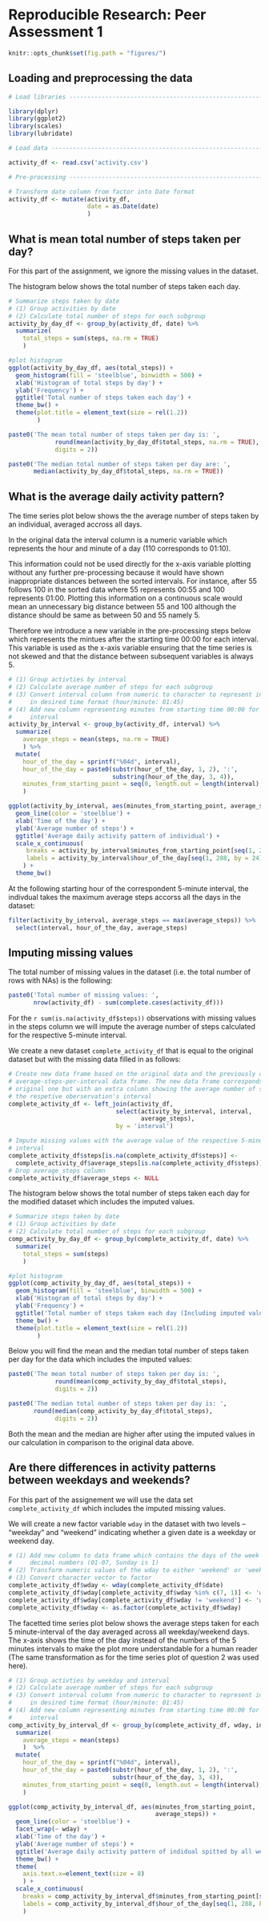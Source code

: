 # Reproducible Research: Peer Assessment 1

```r
knitr::opts_chunk$set(fig.path = "figures/")
```

## Loading and preprocessing the data

```r

# Load libraries ---------------------------------------------------------------

library(dplyr)
library(ggplot2)
library(scales)
library(lubridate)

# Load data --------------------------------------------------------------------

activity_df <- read.csv('activity.csv')

# Pre-processing ---------------------------------------------------------------

# Transform date column from factor into Date format
activity_df <- mutate(activity_df,
                      date = as.Date(date)
                      )
```


## What is mean total number of steps taken per day?

For this part of the assignment, we ignore the missing values in the dataset.

The histogram below shows the total number of steps taken each day. 

```r

# Summarize steps taken by date
# (1) Group activities by date
# (2) Calculate total number of steps for each subgroup
activity_by_day_df <- group_by(activity_df, date) %>%
  summarize(
    total_steps = sum(steps, na.rm = TRUE)
    )

#plot histogram
ggplot(activity_by_day_df, aes(total_steps)) + 
  geom_histogram(fill = 'steelblue', binwidth = 500) +
  xlab('Histogram of total steps by day') +
  ylab('Frequency') +
  ggtitle('Total number of steps taken each day') +
  theme_bw() +
  theme(plot.title = element_text(size = rel(1.2))
        )
```

   
```r

paste0('The mean total number of steps taken per day is: ',
             round(mean(activity_by_day_df$total_steps, na.rm = TRUE),
             digits = 2))

paste0('The median total number of steps taken per day are: ',
       median(activity_by_day_df$total_steps, na.rm = TRUE))

```


## What is the average daily activity pattern?


The time series plot below shows the the average number of steps taken by an individual, averaged accross all days. 

In the original data the interval column is a numeric variable which represents the hour and minute of a day (110 corresponds to 01:10). 

This information could not be used directly for the x-axis variable plotting without any further pre-processing because it would have shown inappropriate distances between the sorted intervals. For instance, after 55 follows 100 in the sorted data where 55 represents 00:55 and 100 represents 01:00. Plotting this information on a continuous scale would mean an unnecessary big distance between 55 and 100 although the distance should be same as between 50 and 55 namely 5.

Therefore we introduce a new variable in the pre-processing steps below which represents the mintues after the starting time 00:00 for each interval. This variable is used as the x-axis variable ensuring that the time series is not skewed and that the distance between subsequent variables is always 5.


```r

# (1) Group activties by interval
# (2) Calculate average number of steps for each subgroup
# (3) Convert interval column from numeric to character to represent information
#     in desired time format (hour/minute: 01:45)
# (4) Add new column representing minutes from starting time 00:00 for each 
#     interval
activity_by_interval <- group_by(activity_df, interval) %>%
  summarize(
    average_steps = mean(steps, na.rm = TRUE)
    ) %>%
  mutate(
    hour_of_the_day = sprintf("%04d", interval),
    hour_of_the_day = paste0(substr(hour_of_the_day, 1, 2), ':', 
                             substring(hour_of_the_day, 3, 4)),
    minutes_from_starting_point = seq(0, length.out = length(interval), by = 5)
    )

ggplot(activity_by_interval, aes(minutes_from_starting_point, average_steps)) + 
  geom_line(color = 'steelblue') + 
  xlab('Time of the day') +
  ylab('Average number of steps') +
  ggtitle('Average daily activity pattern of individual') +
  scale_x_continuous(
     breaks = activity_by_interval$minutes_from_starting_point[seq(1, 288, by = 24)],
     labels = activity_by_interval$hour_of_the_day[seq(1, 288, by = 24)]
    ) +
  theme_bw()


```


At the following starting hour of the correspondent 5-minute interval, the indivdual takes the maximum average steps accorss all the days in the dataset:

```r

filter(activity_by_interval, average_steps == max(average_steps)) %>%
  select(interval, hour_of_the_day, average_steps)

```



## Imputing missing values

The total number of missing values in the dataset (i.e. the total number of rows with NAs) is the following:
    
    
```r

paste0('Total number of missing values: ',
       nrow(activity_df) - sum(complete.cases(activity_df))) 

```


For the `r sum(is.na(activity_df$steps))` observations with missing values in the steps column we will impute the average number of steps calculated for the respective 5-minute interval.  

We create a new dataset `complete_activity_df` that is equal to the original dataset but with the missing data filled in as follows:

```r

# Create new data frame based on the original data and the previously calculated
# average-steps-per-interval data frame. The new data frame corresponds to the
# original one but with an extra column showing the average number of steps for
# the respetive oberservation's interval 
complete_activity_df <- left_join(activity_df, 
                              select(activity_by_interval, interval, 
                                     average_steps), 
                              by = 'interval')

# Impute missing values with the average value of the respective 5-minute 
# interval
complete_activity_df$steps[is.na(complete_activity_df$steps)] <- 
  complete_activity_df$average_steps[is.na(complete_activity_df$steps)]
# Drop average_steps column
complete_activity_df$average_steps <- NULL

```


The histogram below shows the total number of steps taken each day for the modified dataset which includes the imputed values.  

```r

# Summarize steps taken by date
# (1) Group activities by date
# (2) Calculate total number of steps for each subgroup
comp_activity_by_day_df <- group_by(complete_activity_df, date) %>%
  summarize(
    total_steps = sum(steps)
    )

#plot histogram
ggplot(comp_activity_by_day_df, aes(total_steps)) + 
  geom_histogram(fill = 'steelblue', binwidth = 500) +
  xlab('Histogram of total steps by day') +
  ylab('Frequency') +
  ggtitle('Total number of steps taken each day (Including imputed values)') +
  theme_bw() +
  theme(plot.title = element_text(size = rel(1.2))
        )
```


Below you will find the mean and the median total number of steps taken per day for the data which includes the imputed values:

```r

paste0('The mean total number of steps taken per day is: ',
             round(mean(comp_activity_by_day_df$total_steps),
             digits = 2))

paste0('The median total number of steps taken per day is: ',
       round(median(comp_activity_by_day_df$total_steps),
             digits = 2))

```

Both the mean and the median are higher after using the imputed values in our calculation in comparison to the original data above.



## Are there differences in activity patterns between weekdays and weekends?


For this part of the assignement we will use the data set `complete_activity_df` which includes the imputed missing values. 

We will create a new factor variable `wday` in the dataset with two levels – “weekday” and “weekend” indicating whether a given date is a weekday or weekend day.
    
        
```r

# (1) Add new column to data frame which contains the days of the week encoded as
#     decimal numbers (01-07, Sunday is 1)
# (2) Transform numeric values of the wday to either 'weekend' or 'weekday'
# (3) Convert character vector to factor
complete_activity_df$wday <- wday(complete_activity_df$date)
complete_activity_df$wday[complete_activity_df$wday %in% c(7, 1)] <- 'weekend'
complete_activity_df$wday[complete_activity_df$wday != 'weekend'] <- 'weekday'
complete_activity_df$wday <- as.factor(complete_activity_df$wday)

```

The facetted time series plot below shows the average steps taken for each 5 minute-interval of the day averaged across all weekday/weekend days. The x-axis shows the time of the day instead of the numbers of the 5 minutes intervals to make the plot more understandable for a human reader (The same transformation as for the time series plot of question 2 was used here). 

```r

# (1) Group activties by weekday and interval
# (2) Calculate average number of steps for each subgroup
# (3) Convert interval column from numeric to character to represent information
#     in desired time format (hour/minute: 01:45)
# (4) Add new column representing minutes from starting time 00:00 for each 
#     interval
comp_activity_by_interval_df <- group_by(complete_activity_df, wday, interval) %>%
  summarize(
    average_steps = mean(steps)
    )  %>%
  mutate(
    hour_of_the_day = sprintf("%04d", interval),
    hour_of_the_day = paste0(substr(hour_of_the_day, 1, 2), ':', 
                             substr(hour_of_the_day, 3, 4)),
    minutes_from_starting_point = seq(0, length.out = length(interval), by = 5)
    )

ggplot(comp_activity_by_interval_df, aes(minutes_from_starting_point, 
                                         average_steps)) +
  geom_line(color = 'steelblue') +
  facet_wrap(~ wday) +
  xlab('Time of the day') +
  ylab('Average number of steps') +
  ggtitle('Average daily activity pattern of indidual spitted by all weekday/weekend days') +
  theme_bw() +
  theme(
    axis.text.x=element_text(size = 8) 
    ) + 
  scale_x_continuous(
    breaks = comp_activity_by_interval_df$minutes_from_starting_point[seq(1, 288, by = 24)],
    labels = comp_activity_by_interval_df$hour_of_the_day[seq(1, 288, by = 24)]
    )

```

